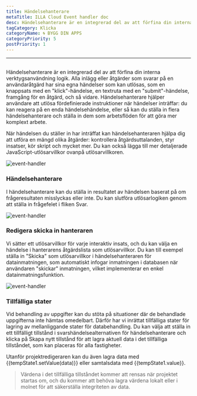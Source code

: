 ```yaml
---
title: Händelsehanterare
metaTitle: ILLA Cloud Event handler doc
desc: Händelsehanterare är en integrerad del av att förfina din interna verktygsanvändning logik
tagCategory: Klicka
categoryName: 🌀 BYGG DIN APPS
categoryPriority: 5
postPriority: 1
---
```


* * *

## <h2 hidden>Event handler</h2>

Händelsehanterare är en integrerad del av att förfina din interna verktygsanvändning logik. Alla inlägg eller åtgärder som svarar på en användaråtgärd har sina egna händelser som kan utlösas, som en knappsats med en "klick"-händelse, en textruta med en "submit"-händelse, framgång för en åtgärd, och så vidare. Händelsehanterare hjälper användare att utlösa fördefinierade instruktioner när händelser inträffar: du kan reagera på en enda händelsehändelse, eller så kan du ställa in flera händelsehanterare och ställa in dem som arbetsflöden för att göra mer komplext arbete.

När händelsen du ställer in har inträffat kan händelsehanteraren hjälpa dig att utföra en mängd olika åtgärder: kontrollera åtgärdsuttalanden, styr insatser, kör skript och mycket mer. Du kan också lägga till mer detaljerade JavaScript-utlösarvillkor ovanpå utlösarvillkoren.

<img alt="event-handler" src='https://cdn.illacloud.com/official-website/img/official-site/event-handler-01.png' />

### Händelsehanterare

I händelsehanterare kan du ställa in resultatet av händelsen baserat på om frågeresultaten misslyckas eller inte. Du kan slutföra utlösarlogiken genom att ställa in frågefelet i fliken Svar.

<img alt="event-handler" src='https://cdn.illacloud.com/official-website/img/official-site/event-handler-02.png' />

### Redigera skicka in hanteraren

Vi sätter ett utlösarvillkor för varje interaktiv insats, och du kan välja en händelse i hanterarens åtgärdslista som utlösarvillkor. Du kan till exempel ställa in "Skicka" som utlösarvillkor i händelsehanteraren för datainmatningen, som automatiskt infogar inmatningen i databasen när användaren "skickar" inmatningen, vilket implementerar en enkel datainmatningsfunktion.

<img alt="event-handler" src='https://cdn.illacloud.com/official-website/img/official-site/event-handler-03.png' />

### Tillfälliga stater

Vid behandling av uppgifter kan du stöta på situationer där de behandlade uppgifterna inte hämtas omedelbart. Därför har vi inrättat tillfälliga stater för lagring av mellanliggande stater för databehandling. Du kan välja att ställa in ett tillfälligt tillstånd i svarshändelsealternativen för händelsehanterare och klicka på Skapa nytt tillstånd för att lagra aktuell data i det tillfälliga tillståndet, som kan placeras för alla fastigheter.

Utanför projektredigeraren kan du även lagra data med {{tempState1.setValue(data)}} eller samtalsdata med {{tempState1.value}}.

> Värdena i det tillfälliga tillståndet kommer att rensas när projektet startas om, och du kommer att behöva lagra värdena lokalt eller i molnet för att säkerställa integriteten av data.
